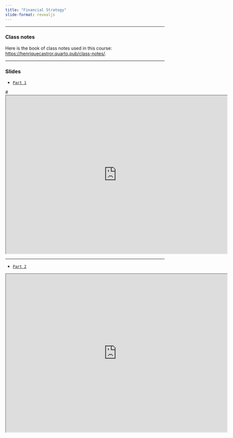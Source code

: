 ```yaml
---
title: "Financial Strategy"
slide-format: revealjs
---
```


___

### Class notes

Here is the book of class notes used in this course: [https://henriquecastror.quarto.pub/class-notes/](https://henriquecastror.quarto.pub/class-notes/).

___

###  Slides

-   [`Part 1`](https://henriquecastror.quarto.pub/financial_strategy_part_1/)


```{=html}
#<iframe class="slide-deck" width="700" height="500" src="https://henriquecastror.quarto.pub/financial_strategy_part_1/"></iframe>
```



___

-   [`Part 2`](https://henriquecastror.quarto.pub/financial_strategy_part_2/)


```{=html}
<iframe class="slide-deck" width="700" height="500" src="https://henriquecastror.quarto.pub/financial_strategy_part_2/"></iframe>
```

